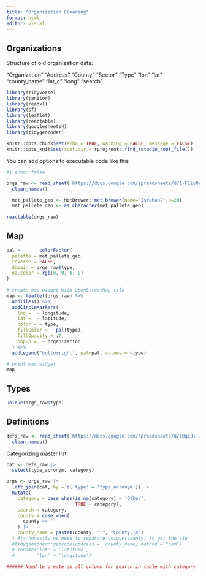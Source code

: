 ```yaml
---
title: "Organization Cleaning"
format: html
editor: visual
---
```


## Organizations

Structure of old organization data:

"Organization" "Address" "County" "Sector" "Type" "lon" "lat" "county_name" "lat_c" "long" "search"

```r
library(tidyverse)
library(janitor)
library(readxl)
library(sf)
library(leaflet)
library(reactable)
library(googlesheets4)
library(tidygeocoder)

knitr::opts_chunk$set(echo = TRUE, warning = FALSE, message = FALSE)
knitr::opts_knit$set(root.dir = rprojroot::find_rstudio_root_file())

```

You can add options to executable code like this

```r
#| echo: false

orgs_raw <- read_sheet('https://docs.google.com/spreadsheets/d/1-F1iy0egi3q7WtNyn4MvTwsoLeRYCRLowGQgdrG0_cM/edit?usp=sharing') |> 
  clean_names()

  met_pallete_geo <- MetBrewer::met.brewer(name="Isfahan2",n=20)
  met_pallete_geo <- as.character(met_pallete_geo)
  
reactable(orgs_raw)
```

## Map

```r

pal =       colorFactor(
  palette = met_pallete_geo,
  reverse = FALSE,
  domain = orgs_raw$type,
  na.color = rgb(0, 0, 0, 0)
)
  
# create map widget with OpenStreetMap tile
map <- leaflet(orgs_raw) %>%
  addTiles() %>%
  addCircleMarkers(
    lng =  ~ longitude,
    lat =  ~ latitude,
    color = ~ type,
    fillColor = ~ pal(type),
    fillOpacity = .7,
    popup =  ~ organization
  ) %>%
  addLegend('bottomright', pal=pal, values = ~type)

# print map widget
map

```

## Types

```r
unique(orgs_raw$type)
```

## Definitions

```r

defs_raw <- read_sheet('https://docs.google.com/spreadsheets/d/10qLQl-JBvuOY-apBOAOKZEbz4xPcl7mOya0eMbMePss/edit?usp=sharing') |> 
  clean_names()

```

Categorizing master list

```r

cat <- defs_raw |>
  select(type_acronym, category)

orgs <- orgs_raw |>
  left_join(cat, by = c('type' = 'type_acronym')) |>
  mutate(
    category = case_when(is.na(category) ~ 'Other',
                         TRUE ~ category),
    search = category,
    county = case_when(
      county == ''
    ) |> 
    county_name = paste0(county, " ", "County,TX")
  ) #|> honestly we need to separate unique(county) to get the zip
  #tidygeocoder::geocode(address =  county_name, method = "osm") 
  # rename('lat' = 'latitude',
  #        'lon' = 'longitude')

###### Need to create an all column for search in table with category

```
